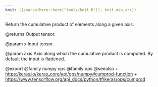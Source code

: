 ```yaml
---
knit: ({source(here::here("tools/knit.R")); knit_man_src})
---
```

Return the cumulative product of elements along a given axis.

@returns
    Output tensor.

@param x
Input tensor.

@param axis
Axis along which the cumulative product is computed.
By default the input is flattened.

@export
@family numpy ops
@family ops
@seealso
+ <https:/keras.io/keras_core/api/ops/numpy#cumprod-function>
+ <https://www.tensorflow.org/api_docs/python/tf/keras/ops/cumprod>

